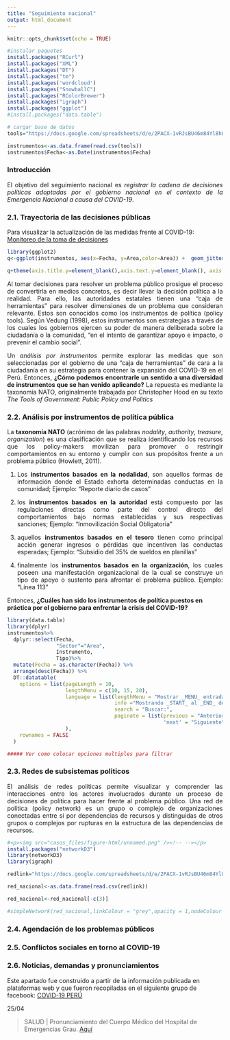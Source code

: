 ```yaml
---
title: "Seguimiento nacional"
output: html_document
---
```


```r
knitr::opts_chunk$set(echo = TRUE)

#instalar paquetes
install.packages("RCurl")
install.packages("XML")
install.packages("DT")
install.packages("tm")
install.packages('wordcloud')
install.packages("SnowballC")
install.packages("RColorBrewer")
install.packages("igraph")
install.packages("ggplot")
#install.packages("data.table")
```


```r
# cargar base de datos
tools="https://docs.google.com/spreadsheets/d/e/2PACX-1vRJsBU46m84Yl8hUIo5c1fILeYqcSa4vDXhFyIQ_QbUJndBfLLO-N4nkHOfl5hgZMWKzv1L73oiqwzm/pub?gid=31875411&single=true&output=csv"

instrumentos<-as.data.frame(read.csv(tools))
instrumentos$Fecha<-as.Date(instrumentos$Fecha)
```

###  Introducción

<p>
<div style="text-align:justify"> El objetivo del seguimiento nacional es *registrar la cadena de decisiones políticas adoptadas por el gobierno nacional en el contexto de la Emergencia Nacional a causa del COVID-19*. </div>
</p>

### 2.1. Trayectoria de las decisiones públicas


<p>
Para visualizar la actualización de las medidas frente al COVID-19: [Monitoreo de la toma de decisiones](https://docs.google.com/spreadsheets/d/e/2PACX-1vRJsBU46m84Yl8hUIo5c1fILeYqcSa4vDXhFyIQ_QbUJndBfLLO-N4nkHOfl5hgZMWKzv1L73oiqwzm/pubhtml?gid=379947845&single=true)
</p>

```r
library(ggplot2)
q<-ggplot(instrumentos, aes(x=Fecha, y=Area,color=Area)) +  geom_jitter(size=2) +   scale_x_date(date_breaks = "1 week", date_labels = "%m-%d") + theme(axis.text.x  =element_text(angle = 70, hjust = 1)) +geom_vline(aes(xintercept=(as.numeric(as.Date("2020-03-15")))),  linetype = 2) + geom_text(aes(x=(as.Date("2020-03-15")), y= "Economía", label='Inicio del Estado de emergencia'), size=2.8, angle=90, vjust=-0.4, hjust=0,color="black") +geom_vline(aes(xintercept=(as.numeric(as.Date("2020-03-18")))),  linetype = 2) + geom_text(aes(x=(as.Date("2020-03-18")), y= "Economía", label='Inmoviilizacion Social Obligatoria'), size=2.8, angle=90, vjust=-0.4, hjust=0,color="black") +geom_vline(aes(xintercept=(as.numeric(as.Date("2020-03-31")))),  linetype = 2) + geom_text(aes(x=(as.Date("2020-03-31")), y= "Economía", label='Primera prórroga hasta el 12 de abril '), size=2.8, angle=90, vjust=-0.4, hjust=0, color="black")+geom_vline(aes(xintercept=(as.numeric(as.Date("2020-04-13")))),  linetype = 2) + geom_text(aes(x=(as.Date("2020-04-13")), y= "Economía", label='Segunda prórroga hasta el 26 de abril '), size=2.8, angle=90, vjust=-0.4, hjust=0, color="black") + labs(title="Trazabilidad de las decisiones por sector",caption = "Fuente: El Peruano. Elaborado para 'Politólogos Infectados'" ,x = "Fecha", y="Medidas adoptadas")+ theme(plot.caption=element_text(size=8, hjust=0.5, face="italic", color="black")) 

q+theme(axis.title.y=element_blank(),axis.text.y=element_blank(), axis.ticks.y=element_blank() , legend.position = "left")
```



<p>
<div style="text-align:justify"> Al tomar decisiones para resolver un problema público prosigue el proceso de convertirla en medios concretos, es decir llevar la decisión política a la realidad. Para ello, las autoridades estatales tienen una “caja de herramientas” para resolver dimensiones de un problema que consideran relevante. Estos son conocidos como los instrumentos de política (policy tools). Según Vedung (1998), estos instrumentos son estrategias a través de los cuales los gobiernos ejercen su poder de manera deliberada sobre la ciudadanía o la comunidad, “en el intento de garantizar apoyo e impacto, o prevenir el cambio social”. </div>
</p>


<p>
<div style="text-align:justify"> Un *análisis por instrumentos* permite explorar las medidas que son seleccionadas por el gobierno de una “caja de herramientas” de cara a la ciudadanía en su estrategia para contener la expansión del COVID-19 en el Perú. Entonces, **¿Cómo podemos encontrarle un sentido a una diversidad de instrumentos que se han venido aplicando?** La repuesta es mediante la taxonomía NATO, originalmente trabajada por Christopher Hood en su texto *The Tools of Government: Public Policy and Politics* </div>
</p>


### 2.2. Análisis por instrumentos de política pública


<p>
<div style="text-align:justify"> La **taxonomía NATO** (acrónimo de las palabras *nodality*, *authority*, *treasure*, *organization*) es una clasificación que se realiza identificando los recursos que los policy-makers movilizan para promover o restringir comportamientos en su entorno y cumplir con sus propósitos frente a un problema público (Howlett, 2011).</div>
</p>  

<p>
<div style="text-align:justify"> 
1. Los **instrumentos basados en la nodalidad**, son aquellos formas de información donde el Estado exhorta determinadas conductas en la comunidad;  Ejemplo: "Reporte diario de casos"

2. los **instrumentos basados en la autoridad** está compuesto por las regulaciones directas como parte del control directo del comportamientos bajo normas establecidas y sus respectivas sanciones; Ejemplo: "Inmovilización Social Obligatoria"  

3. aquellos **instrumentos basados en el tesoro** tienen como principal acción generar ingresos o pérdidas que incentiven las conductas esperadas; Ejemplo: "Subsidio del 35% de sueldos en planillas" 

4. finalmente los **instrumentos basados en la organización**, los cuales poseen una manifestación organizacional de la cual se construye un tipo de apoyo o sustento para afrontar el problema público. Ejemplo: "Línea 113" </div>
</p>

<p>
Entonces, **¿Cuáles han sido los instrumentos de política puestos en práctica por el gobierno para enfrentar la crisis del COVID-19?**
</p>



```r
library(data.table)
library(dplyr)
instrumentos%>%
  dplyr::select(Fecha,
                "Sector"="Area",
                Instrumento,
                Tipo)%>%
  mutate(Fecha = as.character(Fecha)) %>% 
  arrange(desc(Fecha)) %>% 
  DT::datatable(
    options = list(pageLength = 10, 
                   lengthMenu = c(10, 15, 20),
                   language = list(lengthMenu = "Mostrar _MENU_ entradas",
                                   info ="Mostrando _START_ al _END_ de _TOTAL_ entradas",
                                   search = "Buscar:",
                                   paginate = list(previous = "Anterior",
                                                   'next' = "Siguiente"))
                   ),
    rownames = FALSE
  )

##### Ver como colocar opciones multiples para filtrar
```


### 2.3. Redes de subsistemas politicos

<p>
<div style="text-align:justify"> El análisis de redes políticas permite visualizar y comprender las interacciones entre los actores involucrados durante un proceso de decisiones de política para hacer frente al problema público. Una red de política (policy network) es un grupo o complejo de organizaciones conectadas entre sí por dependencias de recursos y distinguidas de otros grupos o complejos por rupturas en la estructura de las dependencias de recursos.</div>
</p>


```r
#<p><img src="casos_files/figure-html/unnamed.png" /><!-- --></p>
install.packages("networkD3")
library(networkD3)
library(igraph)

redlink="https://docs.google.com/spreadsheets/d/e/2PACX-1vRJsBU46m84Yl8hUIo5c1fILeYqcSa4vDXhFyIQ_QbUJndBfLLO-N4nkHOfl5hgZMWKzv1L73oiqwzm/pub?gid=542324663&single=true&output=csv"

red_nacional<-as.data.frame(read.csv(redlink))

red_nacional<-red_nacional[-c(3)]

#simpleNetwork(red_nacional,linkColour = "grey",opacity = 1,nodeColour = "black") Hacerlo dinamico
```


### 2.4. Agendación de los problemas públicos

### 2.5. Conflictos sociales en torno al COVID-19

### 2.6. Noticias, demandas y pronunciamientos

Este apartado fue construido a partir de la información publicada en plataformas web y que fueron recopiladas en el siguiente grupo de facebook: [COVID-19 PERÚ](https://www.facebook.com/groups/254907618858716/)

25/04

> SALUD | Pronunciamiento del Cuerpo Médico del Hospital de Emergencias Grau. <a href = "https://www.facebook.com/SinamssopOficial/posts/2549502585300883"> Aquí </a> 
